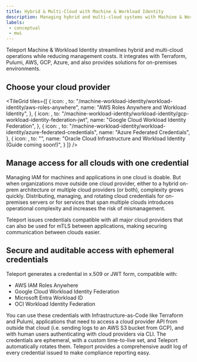 ```yaml
---
title: Hybrid & Multi-Cloud with Machine & Workload Identity
description: Managing hybrid and multi-cloud systems with Machine & Workload Identity
labels:
 - conceptual
 - mwi
---
```


Teleport Machine & Workload Identity streamlines hybrid and multi-cloud operations while reducing management costs. 
It integrates with Terraform, Pulumi, AWS, GCP, Azure, and also provides solutions for on-premises environments.

## Choose your cloud provider

<TileGrid
  tiles={[
    {
      icon: <Icon name="awsIdentity" size="xl" />,
      to: "/machine-workload-identity/workload-identity/aws-roles-anywhere",
      name: "AWS Roles Anywhere and Workload Identity",
    },
    {
      icon: <Icon name="googleCloud" size="xl" />,
      to: "/machine-workload-identity/workload-identity/gcp-workload-identity-federation-jwt",
      name: "Google Cloud Workload Identity Federation",
    },
    {
      icon: <Icon name="azure" size="xl" />,
      to: "/machine-workload-identity/workload-identity/azure-federated-credentials",
      name: "Azure Federated Credentials",
    },
    {
      icon: <Icon name="oracle" size="xl" />,
      to: "",
      name: "Oracle Cloud Infrastructure and Workload Identity (Guide coming soon!)",
    }
  ]}
/>

## Manage access for all clouds with one credential

Managing IAM for machines and applications in one cloud is doable. But when organizations move outside one cloud provider, either to a hybrid on-prem architecture or multiple cloud providers (or both), complexity grows quickly. Distributing, managing, and rotating cloud credentials for on-premises servers or for services that span multiple clouds introduces operational complexity and increases the risk of mismanagement.

Teleport issues credentials compatible with all major cloud providers that can also be used for mTLS between applications, making securing communication between clouds easier.

## Secure and auditable access with ephemeral credentials

Teleport generates a credential in x.509 or JWT form, compatible with:

- AWS IAM Roles Anywhere
- Google Cloud Workload Identity Federation
- Microsoft Entra Workload ID
- OCI Workload Identity Federation

You can use these credentials with Infrastructure-as-Code like Terraform and Pulumi, applications that need to access a cloud provider API from outside that cloud (i.e. sending logs to an AWS S3 bucket from GCP), and with human users authenticating with cloud providers via CLI. The credentials are ephemeral, with a custom time-to-live set, and Teleport automatically rotates them. Teleport provides a comprehensive audit log of every credential issued to make compliance reporting easy.
